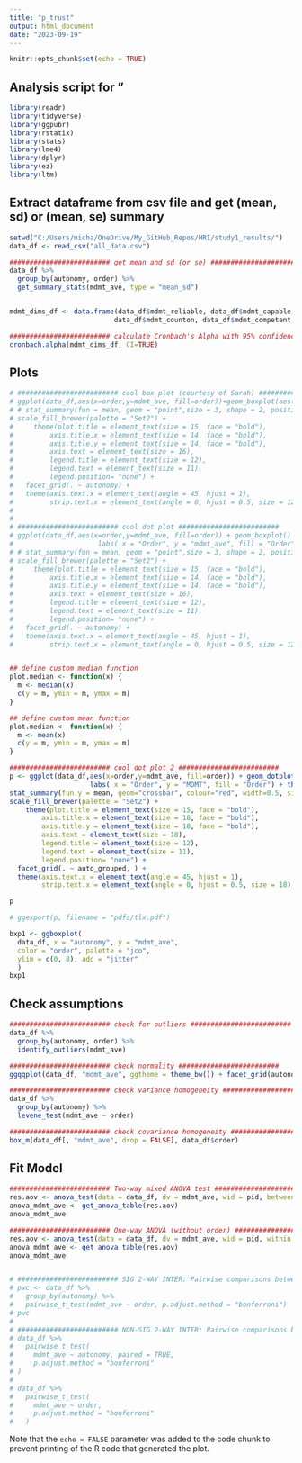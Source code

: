 ```yaml
---
title: "p_trust"
output: html_document
date: "2023-09-19"
---
```


```r
knitr::opts_chunk$set(echo = TRUE)
```

## Analysis script for "

```r
library(readr)
library(tidyverse)
library(ggpubr)
library(rstatix)
library(stats)
library(lme4)
library(dplyr)
library(ez)
library(ltm)
```


## Extract dataframe from csv file and get (mean, sd) or (mean, se) summary

```r

setwd("C:/Users/micha/OneDrive/My_GitHub_Repos/HRI/study1_results/")
data_df <- read_csv("all_data.csv")

######################### get mean and sd (or se) ######################### 
data_df %>%
  group_by(autonomy, order) %>%
  get_summary_stats(mdmt_ave, type = "mean_sd")


mdmt_dims_df <- data.frame(data_df$mdmt_reliable, data_df$mdmt_capable, data_df$mdmt_predictable, data_df$mdmt_skilled, 
                          data_df$mdmt_counton, data_df$mdmt_competent, data_df$mdmt_consistent, data_df$mdmt_meticulous)

######################### calculate Cronbach's Alpha with 95% confidence interval ######################### 
cronbach.alpha(mdmt_dims_df, CI=TRUE)


```

## Plots

```r

# ######################### cool box plot (courtesy of Sarah) ######################### 
# ggplot(data_df,aes(x=order,y=mdmt_ave, fill=order))+geom_boxplot(aes(fill=order)) + labs( x = "Order", y = "mdmt_ave", fill = "Order") +   theme_minimal() +
# # stat_summary(fun = mean, geom = "point",size = 3, shape = 2, position = position_dodge(0.75), show.legend = FALSE) +
# scale_fill_brewer(palette = "Set2") +
#     theme(plot.title = element_text(size = 15, face = "bold"),
#         axis.title.x = element_text(size = 14, face = "bold"),
#         axis.title.y = element_text(size = 14, face = "bold"),
#         axis.text = element_text(size = 16),
#         legend.title = element_text(size = 12),
#         legend.text = element_text(size = 11),
#         legend.position= "none") +
#   facet_grid(. ~ autonomy) +
#   theme(axis.text.x = element_text(angle = 45, hjust = 1),
#         strip.text.x = element_text(angle = 0, hjust = 0.5, size = 12), legend.position = "none")
# 
# 
# ######################### cool dot plot ######################### 
# ggplot(data_df,aes(x=order,y=mdmt_ave, fill=order)) + geom_boxplot() + geom_dotplot(binaxis='y', stackdir='center', stackratio=1.5, dotsize=1.2) + 
#                     labs( x = "Order", y = "mdmt_ave", fill = "Order") + theme_minimal() +
# # stat_summary(fun = mean, geom = "point",size = 3, shape = 2, position = position_dodge(0.75), show.legend = FALSE) +
# scale_fill_brewer(palette = "Set2") +
#     theme(plot.title = element_text(size = 15, face = "bold"),
#         axis.title.x = element_text(size = 14, face = "bold"),
#         axis.title.y = element_text(size = 14, face = "bold"),
#         axis.text = element_text(size = 16),
#         legend.title = element_text(size = 12),
#         legend.text = element_text(size = 11),
#         legend.position= "none") +
#   facet_grid(. ~ autonomy) +
#   theme(axis.text.x = element_text(angle = 45, hjust = 1),
#         strip.text.x = element_text(angle = 0, hjust = 0.5, size = 12), legend.position = "none")


## define custom median function
plot.median <- function(x) {
  m <- median(x)
  c(y = m, ymin = m, ymax = m)
}

## define custom mean function
plot.median <- function(x) {
  m <- mean(x)
  c(y = m, ymin = m, ymax = m)
}

######################### cool dot plot 2 ######################### 
p <- ggplot(data_df,aes(x=order,y=mdmt_ave, fill=order)) + geom_dotplot(binaxis='y', stackdir='center', stackratio=1.5, dotsize=0.6) + 
                    labs( x = "Order", y = "MDMT", fill = "Order") + theme_minimal() +
stat_summary(fun.y = mean, geom="crossbar", colour="red", width=0.5, size=0.5) +
scale_fill_brewer(palette = "Set2") +
    theme(plot.title = element_text(size = 15, face = "bold"),
        axis.title.x = element_text(size = 18, face = "bold"),
        axis.title.y = element_text(size = 18, face = "bold"),
        axis.text = element_text(size = 18),
        legend.title = element_text(size = 12),
        legend.text = element_text(size = 11),
        legend.position= "none") +
  facet_grid(. ~ auto_grouped, ) +
  theme(axis.text.x = element_text(angle = 45, hjust = 1),
        strip.text.x = element_text(angle = 0, hjust = 0.5, size = 18), legend.position = "none")

p

# ggexport(p, filename = "pdfs/tlx.pdf")

```


```r

bxp1 <- ggboxplot(
  data_df, x = "autonomy", y = "mdmt_ave",
  color = "order", palette = "jco",
  ylim = c(0, 8), add = "jitter"
  )
bxp1

```


## Check assumptions

```r

######################### check for outliers ######################### 
data_df %>%
  group_by(autonomy, order) %>%
  identify_outliers(mdmt_ave)

######################### check normality ######################### 
ggqqplot(data_df, "mdmt_ave", ggtheme = theme_bw()) + facet_grid(autonomy ~ order)

######################### check variance homogeneity ######################### 
data_df %>%
  group_by(autonomy) %>%
  levene_test(mdmt_ave ~ order)

######################### check covariance homogeneity ######################### 
box_m(data_df[, "mdmt_ave", drop = FALSE], data_df$order)

```


## Fit Model

```r

######################### Two-way mixed ANOVA test #########################  
res.aov <- anova_test(data = data_df, dv = mdmt_ave, wid = pid, between = order, within = autonomy)
anova_mdmt_ave <- get_anova_table(res.aov)
anova_mdmt_ave

######################### One-way ANOVA (without order) #########################  
res.aov <- anova_test(data = data_df, dv = mdmt_ave, wid = pid, within = autonomy)
anova_mdmt_ave <- get_anova_table(res.aov)
anova_mdmt_ave


# ######################### SIG 2-WAY INTER: Pairwise comparisons between group levels #########################
# pwc <- data_df %>%
#   group_by(autonomy) %>%
#   pairwise_t_test(mdmt_ave ~ order, p.adjust.method = "bonferroni")
# pwc
# 
# ######################### NON-SIG 2-WAY INTER: Pairwise comparisons between group levels #########################
# data_df %>%
#   pairwise_t_test(
#     mdmt_ave ~ autonomy, paired = TRUE,
#     p.adjust.method = "bonferroni"
# )
# 
# data_df %>%
#   pairwise_t_test(
#     mdmt_ave ~ order, 
#     p.adjust.method = "bonferroni"
#   )

```


Note that the `echo = FALSE` parameter was added to the code chunk to prevent printing of the R code that generated the plot.
